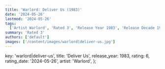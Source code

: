 ```yaml
---
title: 'Warlord: Deliver Us (1983)'
date: '2024-05-26'
lastmod: '2024-05-26'
tags:
  ['Artist Warlord', 'Rated 3', 'Release Year 1983', 'Release Decade 1980']
summary: 'Rated 3'
authors: ['default']
images: ['/content/images/warlord|deliver-us.jpg']
---
```


  key: 'warlord|deliver-us',
  title: 'Deliver Us',
  release_year: 1983,
  rating: 6,
  rating_date: '2024-05-26',
  artist: 'Warlord',
};

<MusicRating data={data} />
